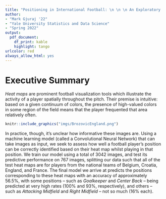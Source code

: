 ```yaml
---
title: "Positioning in International Football: \n \n \n An Exploratory Analysis Using Convolutional Neural Networks"
author: 
- "Mark Gjuraj '22"
- "Yale University Statistics and Data Science"
- "Spring 2022"
output:
  pdf_document:
    df_print: kable
    highlight: tango
urlcolor: red
always_allow_html: yes
---
```


# Executive Summary

*Heat maps* are prominent football visualization tools which illustrate the activity of a player spatially throughout the pitch. Their premise is intuitive: based on a given continuum of colors, the presence of high-valued colors in some region of the field means that the player frequented that area relatively often.

```r
knitr::include_graphics("imgs/BrozovicEngland.png")
```

In practice, though, it's unclear how informative these images are. Using a machine learning model (called a Convolutional Neural Network) that can take images as input, we seek to assess how well a football player's position can be correctly identified based on their heat map whilst playing in that position. We train our model using a total of 3042 images, and test its predictive performance on 767 images, splitting our data such that all of the test heat maps are for players from the national teams of Belgium, Croatia, England, and France. The final model we arrive at predicts the positions corresponding to these heat maps with an accuracy of approximately $56.5\%$, with some positions -- such as *Goalkeeper* and *Center Back* -- being predicted at very high rates ($100\%$ and $93\%$, respectively), and others -- such as *Attacking Midfield* and *Right Midfield* -- not so much ($16\%$ each).


